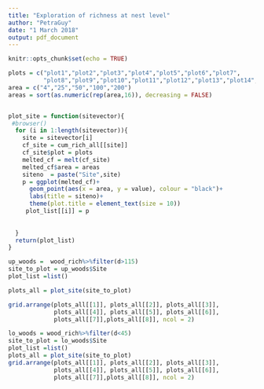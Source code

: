 ```yaml
---
title: "Exploration of richness at nest level"
author: "PetraGuy"
date: "1 March 2018"
output: pdf_document
---
```


```r
knitr::opts_chunk$set(echo = TRUE)
```

```r
plots = c("plot1","plot2","plot3","plot4","plot5","plot6","plot7",
          "plot8","plot9","plot10","plot11","plot12","plot13","plot14","plot15","plot16")
area = c("4","25","50","100","200") 
areas = sort(as.numeric(rep(area,16)), decreasing = FALSE)


plot_site = function(sitevector){
 #browser()
  for (i in 1:length(sitevector)){
    site = sitevector[i]
    cf_site = cum_rich_all[[site]]
    cf_site$plot = plots
    melted_cf = melt(cf_site)
    melted_cf$area = areas
    siteno  = paste("Site",site)
    p = ggplot(melted_cf)+
      geom_point(aes(x = area, y = value), colour = "black")+
      labs(title = siteno)+
      theme(plot.title = element_text(size = 10))
     plot_list[[i]] = p
     
      
  }
  return(plot_list)
}
```


```r

up_woods =  wood_rich%>%filter(d>115)
site_to_plot = up_woods$Site
plot_list =list()

plots_all = plot_site(site_to_plot)

grid.arrange(plots_all[[1]], plots_all[[2]], plots_all[[3]],
             plots_all[[4]], plots_all[[5]], plots_all[[6]],
             plots_all[[7]],plots_all[[8]], ncol = 2)
```

```r
lo_woods = wood_rich%>%filter(d<45)
site_to_plot = lo_woods$Site
plot_list =list()
plots_all = plot_site(site_to_plot)
grid.arrange(plots_all[[1]], plots_all[[2]], plots_all[[3]],
             plots_all[[4]], plots_all[[5]], plots_all[[6]],
             plots_all[[7]],plots_all[[8]], ncol = 2)
```


